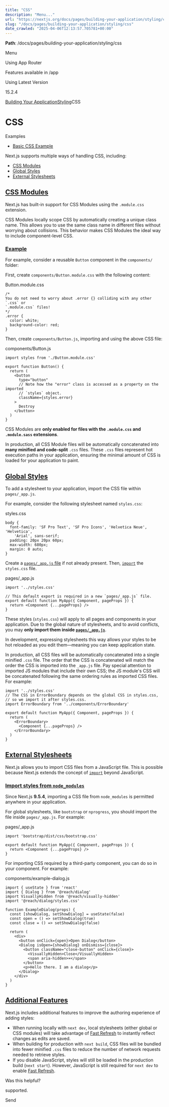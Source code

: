 ---
title: "CSS"
description: "Menu..."
url: "https://nextjs.org/docs/pages/building-your-application/styling/css"
slug: "/docs/pages/building-your-application/styling/css"
date_crawled: "2025-04-06T12:13:57.705781+00:00"
---

**Path**: /docs/pages/building-your-application/styling/css

Menu

Using App Router

Features available in /app

Using Latest Version

15.2.4

[Building Your Application](/docs/pages/building-your-application)[Styling](/docs/pages/building-your-application/styling)CSS

# CSS

Examples

* [Basic CSS Example](https://github.com/vercel/next.js/tree/canary/examples/basic-css)

Next.js supports multiple ways of handling CSS, including:

* [CSS Modules](#css-modules)
* [Global Styles](#global-styles)
* [External Stylesheets](#external-stylesheets)

## [CSS Modules](#css-modules)

Next.js has built-in support for CSS Modules using the `.module.css` extension.

CSS Modules locally scope CSS by automatically creating a unique class name. This allows you to use the same class name in different files without worrying about collisions. This behavior makes CSS Modules the ideal way to include component-level CSS.

### [Example](#example)

For example, consider a reusable `Button` component in the `components/` folder:

First, create `components/Button.module.css` with the following content:

Button.module.css

```
/*
You do not need to worry about .error {} colliding with any other `.css` or
`.module.css` files!
*/
.error {
  color: white;
  background-color: red;
}
```

Then, create `components/Button.js`, importing and using the above CSS file:

components/Button.js

```
import styles from './Button.module.css'
 
export function Button() {
  return (
    <button
      type="button"
      // Note how the "error" class is accessed as a property on the imported
      // `styles` object.
      className={styles.error}
    >
      Destroy
    </button>
  )
}
```

CSS Modules are **only enabled for files with the `.module.css` and `.module.sass` extensions**.

In production, all CSS Module files will be automatically concatenated into **many minified and code-split** `.css` files.
These `.css` files represent hot execution paths in your application, ensuring the minimal amount of CSS is loaded for your application to paint.

## [Global Styles](#global-styles)

To add a stylesheet to your application, import the CSS file within `pages/_app.js`.

For example, consider the following stylesheet named `styles.css`:

styles.css

```
body {
  font-family: 'SF Pro Text', 'SF Pro Icons', 'Helvetica Neue', 'Helvetica',
    'Arial', sans-serif;
  padding: 20px 20px 60px;
  max-width: 680px;
  margin: 0 auto;
}
```

Create a [`pages/_app.js` file](/docs/pages/building-your-application/routing/custom-app) if not already present.
Then, [`import`](https://developer.mozilla.org/docs/Web/JavaScript/Reference/Statements/import) the `styles.css` file.

pages/\_app.js

```
import '../styles.css'
 
// This default export is required in a new `pages/_app.js` file.
export default function MyApp({ Component, pageProps }) {
  return <Component {...pageProps} />
}
```

These styles (`styles.css`) will apply to all pages and components in your application.
Due to the global nature of stylesheets, and to avoid conflicts, you may **only import them inside [`pages/_app.js`](/docs/pages/building-your-application/routing/custom-app)**.

In development, expressing stylesheets this way allows your styles to be hot reloaded as you edit them—meaning you can keep application state.

In production, all CSS files will be automatically concatenated into a single minified `.css` file. The order that the CSS is concatenated will match the order the CSS is imported into the `_app.js` file. Pay special attention to imported JS modules that include their own CSS; the JS module's CSS will be concatenated following the same ordering rules as imported CSS files. For example:

```
import '../styles.css'
// The CSS in ErrorBoundary depends on the global CSS in styles.css,
// so we import it after styles.css.
import ErrorBoundary from '../components/ErrorBoundary'
 
export default function MyApp({ Component, pageProps }) {
  return (
    <ErrorBoundary>
      <Component {...pageProps} />
    </ErrorBoundary>
  )
}
```

## [External Stylesheets](#external-stylesheets)

Next.js allows you to import CSS files from a JavaScript file.
This is possible because Next.js extends the concept of [`import`](https://developer.mozilla.org/docs/Web/JavaScript/Reference/Statements/import) beyond JavaScript.

### [Import styles from `node_modules`](#import-styles-from-node_modules)

Since Next.js **9.5.4**, importing a CSS file from `node_modules` is permitted anywhere in your application.

For global stylesheets, like `bootstrap` or `nprogress`, you should import the file inside `pages/_app.js`.
For example:

pages/\_app.js

```
import 'bootstrap/dist/css/bootstrap.css'
 
export default function MyApp({ Component, pageProps }) {
  return <Component {...pageProps} />
}
```

For importing CSS required by a third-party component, you can do so in your component. For example:

components/example-dialog.js

```
import { useState } from 'react'
import { Dialog } from '@reach/dialog'
import VisuallyHidden from '@reach/visually-hidden'
import '@reach/dialog/styles.css'
 
function ExampleDialog(props) {
  const [showDialog, setShowDialog] = useState(false)
  const open = () => setShowDialog(true)
  const close = () => setShowDialog(false)
 
  return (
    <div>
      <button onClick={open}>Open Dialog</button>
      <Dialog isOpen={showDialog} onDismiss={close}>
        <button className="close-button" onClick={close}>
          <VisuallyHidden>Close</VisuallyHidden>
          <span aria-hidden>×</span>
        </button>
        <p>Hello there. I am a dialog</p>
      </Dialog>
    </div>
  )
}
```

## [Additional Features](#additional-features)

Next.js includes additional features to improve the authoring experience of adding styles:

* When running locally with `next dev`, local stylesheets (either global or CSS modules) will take advantage of [Fast Refresh](/docs/architecture/fast-refresh) to instantly reflect changes as edits are saved.
* When building for production with `next build`, CSS files will be bundled into fewer minified `.css` files to reduce the number of network requests needed to retrieve styles.
* If you disable JavaScript, styles will still be loaded in the production build (`next start`). However, JavaScript is still required for `next dev` to enable [Fast Refresh](/docs/architecture/fast-refresh).

Was this helpful?

supported.

Send